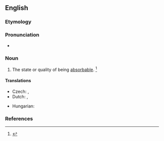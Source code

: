 ==English==

===Etymology===
{{suffix|en|absorb|ability}}

===Pronunciation===
* {{a|US}} {{IPA|/əbˌsɔɹb.əˈbɪl.ɪ.ti/|/əbˌzɔɹb.əˈbɪl.ɪ.ti/|lang=en}}

===Noun===
{{en-noun|~|absorbabilities}}

# The state or quality of being [[absorbable]]. {{defdate|First attested in the late 18<sup>th</sup> century.}}<ref name=SOED>{{R:SOED5|page=9}}</ref>

====Translations====
{{trans-top|being absorbable}}
* Czech: {{t|cs|pohltivost|f}}, {{t|cs|nasákavost|f}}
* Dutch: {{t|nl|absorbeerbaarheid|m}}, {{t|nl|opzuigbaarheid|m}}
{{trans-mid}}
* Hungarian: {{t|hu|elnyelhetőség, elnyelőképesség}}
{{trans-bottom}}

===References===
<references/>